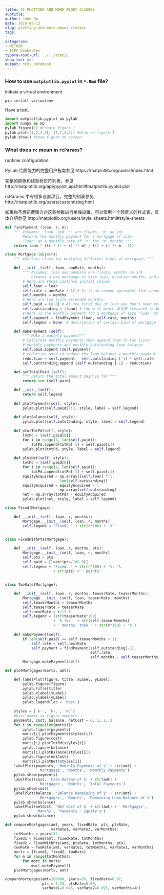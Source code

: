 ```yaml
---
title: 11 PLOTTING AND MORE ABOUT CLASSES
subtitle: 
author: John Qu
date: 2020-06-12
slug: plotting-and-more-about-classes
tags:
- 
categories:
- MIT600
- ICPP booknotes
typora-root-url: ../../static
show_toc: yes
output: html_notebook
---
```

### How to use `matplotlib.pyplot` in `*.Rmd` file?

Initiate a virtual environment.

```commandline
pip install virtualenv
```



Have a test.

```python
import matplotlib.pyplot as pylab
import numpy as np
pylab.figure(1) #create figure 1 
pylab.plot([1,2,3,4], [1,7,3,5]) #draw on figure 1 
pylab.show() #show figure on screen
```

### What does `rc` mean in `rcParams`?

runtime configuration.



PyLab 绘图能力的完整用户指南参见
https://matplotlib.org/users/index.html

完整的颜色和线型标识符列表，参见
http://matplotlib.org/api/pyplot_api.html#matplotlib.pyplot.plot

rcParams 中有很多设置项目，完整的列表参见
http://matplotlib.org/users/customizing.html

如果你不想花费精力对这些参数进行单独设置，可以使用一个预定义的样式表，具体介绍参见
http://matplotlib.org/users/style_sheets.html#style-sheets

```python
def findPayment (loan, r, m):
    """ Assumes: 'loan' and 'r' are floats, 'm' an int
        Returns the monthly payment for a mortgage of size
        'loan' at a monthly rate of 'r' for 'm' months """
    return loan * ((r * (1 + r) ** m) / ((1 + r) ** m - 1))

class Mortgage (object):
    """ Abstract class for building different kinds of mortgages """

    def __init__(self, loan, annRate, months):
        """ Assumes: loan and annRate are floats, months an int 
            Creates a new mortgage of size loan, duration months, and annual rate annRate """
        # Here are three instance initial values
        self.loan = loan
        self.rate = annRate / 12 # Is it an common agreement that annual rate is 12 times of monthly rate?
        self.months = months
        # Here are two lists extended monthly
        self.paid = [0.0] # At the first day of loan you don't need to pay loan. Note this list is extended monthly
        self.outstanding = [loan] # the m th month 本金额 remained to be paid
        # Here is the monthly payment for a mortgage of size 'loan' at monthly rate of 'self.rate' for 'months' months
        self.payment = findPayment (loan, self.rate, months) 
        self.legend = None  # description of certain kind of mortgage

    def makePayment (self):
        """ Make a monthly payment"""
        # Calculate monthly payments then append them to two lists:
        # monthly payments and monthly outstanding loan balance
        self.paid.append (self.payment) 
        # reduction used to reduce the loan balance = monthly payment - the amount of interest due on the outstanding loan balance
        reduction = self.payment - self.outstanding [-1] * self.rate 
        self.outstanding.append (self.outstanding [-1] - reduction) 

    def getTotalPaid (self):
        """ Return the total amount paid so far """
        return sum (self.paid)

    def __str__(self):
        return self.legend
        
    def plotPayments(self, style):
        pylab.plot(self.paid[1:], style, label = self.legend)
        
    def plotBalance(self, style):
        pylab.plot(self.outstanding, style, label = self.legend)
        
    def plotTotPd(self, style):
        totPd = [self.paid[0]]
        for i in range(1, len(self.paid)):
            totPd.append(totPd[-1] + self.paid[i]) 
        pylab.plot(totPd, style, label = self.legend)
        
    def plotNet(self, style):
        totPd = [self.paid[0]]
        for i in range(1, len(self.paid)):
            totPd.append(totPd[-1] + self.paid[i]) 
        equityAcquired = np.array([self.loan] * \
                         len(self.outstanding)) 
        equityAcquired = equityAcquired - \
                         np.array(self.outstanding) 
        net = np.array(totPd) - equityAcquired
        pylab.plot(net, style, label = self.legend)
```


```python
class Fixed(Mortgage):

    def __init__(self, loan, r, months):
        Mortgage.__init__(self, loan, r, months)
        self.legend = 'Fixed, ' + str(r*100) + '%'
        
        
class FixedWithPts(Mortgage):

    def __init__(self, loan, r, months, pts):
        Mortgage.__init__(self, loan, r, months)
        self.pts = pts
        self.paid = [loan*(pts/100.0)]
        self.legend = 'Fixed, ' + str(r*100) + '%, '\
                      + str(pts) + ' points'
                      
                      
class TwoRate(Mortgage):

    def __init__(self, loan, r, months, teaserRate, teaserMonths):
        Mortgage.__init__(self, loan, teaserRate, months)
        self.teaserMonths = teaserMonths 
        self.teaserRate = teaserRate 
        self.nextRate = r/12.0 
        self.legend = (str(teaserRate*100)  
                      + '% for ' + str(self.teaserMonths)  
                      + ' months, then ' + str(r*100) + '%')
                      
    def makePayment(self):
        if len(self.paid) == self.teaserMonths + 1:
            self.rate = self.nextRate 
            self.payment = findPayment(self.outstanding[-1], 
                                       self.rate, 
                                       self.months - self.teaserMonths)
        Mortgage.makePayment(self)
```



```python
def plotMortgages(morts, amt):

    def labelPlot(figure, title, xLabel, yLabel):
        pylab.figure(figure) 
        pylab.title(title) 
        pylab.xlabel(xLabel) 
        pylab.ylabel(yLabel) 
        pylab.legend(loc = 'best')
        
    styles = ['k-', 'k-.', 'k:']
    #Give names to figure numbers
    payments, cost, balance, netCost = 0, 1, 2, 3 
    for i in range(len(morts)):
        pylab.figure(payments) 
        morts[i].plotPayments(styles[i]) 
        pylab.figure(cost) 
        morts[i].plotTotPd(styles[i]) 
        pylab.figure(balance) 
        morts[i].plotBalance(styles[i]) 
        pylab.figure(netCost) 
        morts[i].plotNet(styles[i])
    labelPlot(payments, 'Monthly Payments of $' + str(amt) +
              ' Mortgages', 'Months', 'Monthly Payments')
    pylab.show(payments)
    labelPlot(cost, 'Cash Outlay of $' + str(amt) +
              ' Mortgages', 'Months', 'Total Payments') 
    pylab.show(cost)
    labelPlot(balance, 'Balance Remaining of $' + str(amt) +
              ' Mortgages', 'Months', 'Remaining Loan Balance of $') 
    pylab.show(balance)
    labelPlot(netCost, 'Net Cost of $' + str(amt) + ' Mortgages',
              'Months', 'Payments - Equity $')
    pylab.show(balance)          
```




```python
def compareMortgages(amt, years, fixedRate, pts, ptsRate, 
                     varRate1, varRate2, varMonths):
    totMonths = years*12 
    fixed1 = Fixed(amt, fixedRate, totMonths) 
    fixed2 = FixedWithPts(amt, ptsRate, totMonths, pts) 
    twoRate = TwoRate(amt, varRate2, totMonths, varRate1, varMonths) 
    morts = [fixed1, fixed2, twoRate] 
    for m in range(totMonths): 
        for mort in morts: 
            mort.makePayment()
    plotMortgages(morts, amt)
```



```python
compareMortgages(amt=200000, years=30, fixedRate=0.07, 
                 pts = 3.25, ptsRate=0.05, 
                 varRate1=0.045, varRate2=0.095, varMonths=48)
```